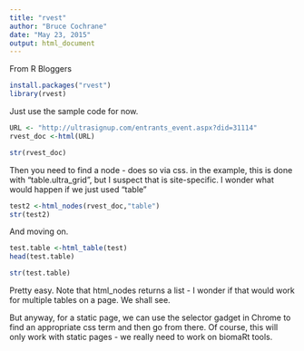 ```yaml
---
title: "rvest"
author: "Bruce Cochrane"
date: "May 23, 2015"
output: html_document
---
```

From R Bloggers
```r
install.packages("rvest")
library(rvest)
```

Just use the sample code for now.
```r
URL <- "http://ultrasignup.com/entrants_event.aspx?did=31114"
rvest_doc <-html(URL)
```

```r
str(rvest_doc)
```
Then you need to find a node - does so via css.  in the example, this is done with "table.ultra_grid", but I suspect that is site-specific.  I wonder what would happen if we just used "table"
```r
test2 <-html_nodes(rvest_doc,"table")
str(test2)
```
And moving on.  
```r
test.table <-html_table(test)
head(test.table)
```
```r
str(test.table)
```
Pretty easy.  Note that html_nodes returns a list - I wonder if that would work for multiple tables on a page.  We shall see.  

But anyway, for a static page, we can use the selector gadget in Chrome to find an appropriate css term and then go from there.  Of course, this will only work with static pages - we really need to work on biomaRt tools.
